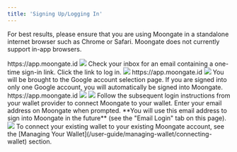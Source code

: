 ```yaml
---
title: 'Signing Up/Logging In'
---
```

For best results, please ensure that you are using Moongate in a standalone internet browser such as Chrome or Safari. Moongate 
does not currently support in-app browsers.

<Tabs>
    <Tab title="Email Login">
        <Steps>
            <Step title="Open the Moongate login/account creation page">
                https://app.moongate.id
            </Step>
            <Step title="Enter your email address">
                <img src="/user-guide/images/the-basics/signup-login/email-login.avif"/>
            </Step>
            <Step title="Open one-time sign-in link">
                Check your inbox for an email containing a one-time sign-in link. Click the link to log in.
                <img src="/user-guide/images/the-basics/signup-login/check-email.avif"/>
            </Step>
        </Steps>
    </Tab>
    <Tab title="Google Login">
        <Steps>
            <Step title="Open the Moongate login/account creation page">
                https://app.moongate.id
            </Step>
            <Step title="Select 'Google Login'">
                <img src="/user-guide/images/the-basics/signup-login/google-login.avif"/>
            </Step>
            <Step title="Select a Google account to sign into Moongate with">
                You will be brought to the Google account selection page. If you are signed into only one Google account, you will 
                automatically be signed into Moongate.
            </Step>
        </Steps>
    </Tab>
    <Tab title="Existing Wallet">
        <Steps>
            <Step title="Open the Moongate login/account creation page">
                https://app.moongate.id
            </Step>
            <Step title="Select 'Connect Wallet'">
                <img src="/user-guide/images/the-basics/signup-login/connect-wallet.avif"/>
            </Step>
            <Step title="Select your wallet provider">
                <img src="/user-guide/images/the-basics/signup-login/select-wallet-provider.avif"/>
            </Step>
            <Step title="Log into and connect your wallet to Moongate">
                Follow the subsequent login instructions from your wallet provider to connect Moongate to your wallet.
            </Step>
            <Step title="Enter your email address">
                Enter your email address on Moongate when prompted. **You will use this email address to sign into Moongate 
                in the future** (see the "Email Login" tab on this page).
                <img src="/user-guide/images/the-basics/signup-login/wallet-flow-email.avif"/>
                <Tip>
                    To connect your existing wallet to your existing Moongate account, see the [Managing Your Wallet](/user-guide/managing-wallet/connecting-wallet) section.
                </Tip>
            </Step>
        </Steps>
    </Tab>
    <Tab title="Delegate Cash">
    </Tab>
</Tabs>